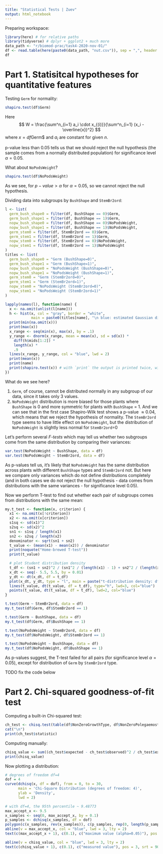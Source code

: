 ```yaml
---
title: "Statistical Tests | Zuev"
output: html_notebook
---
```

Preparing workspace:

```r
library(here) # for relative paths
library(tidyverse) # dplyr + ggplot2 + much more
data_path <- "r/biomod-prac/task4-2020-nov-01/"
df <- read.table(here(paste0(data_path, "nut.csv")), sep = ",", header = TRUE)
df
```
# Part 1. Statisitcal hypotheses for quantitative features

Testing `Germ` for normality:
```r
shapiro.test(df$Germ)
```
Here
$$ W = \frac{\sum^n_{i=1} a_i \cdot x_{(i)}}{\sum^n_{i=1} (x_i - \overline{x})^2} $$
where $x=df$Germ$ and $a_i$ are constant for given $n$.

p-value less than 0.05 tells us that we should reject the null hypothesis (the sample comes from a normally distributed population) for significance level $\alpha=0.05$.

What about `NoPodsWeight`?
```r
shapiro.test(df$NoPodsWeight)
```
As we see, for $p-value > \alpha$ for $\alpha=0.05$, so we cannot reject the null hypothesis.

Dividing data into subgroups by `BushShape` and `StemBr2ord`:
```r
l <- list(
  germ_bush_shape0 = filter(df, BushShape == 0)$Germ,
  germ_bush_shape1 = filter(df, BushShape == 1)$Germ,
  nopw_bush_shape0 = filter(df, BushShape == 0)$NoPodsWeight,
  nopw_bush_shape1 = filter(df, BushShape == 1)$NoPodsWeight,
  germ_stem0 = filter(df, StemBr2ord == 0)$Germ,
  germ_stem1 = filter(df, StemBr2ord == 1)$Germ,
  nopw_stem0 = filter(df, StemBr2ord == 0)$NoPodsWeight,
  nopw_stem1 = filter(df, StemBr2ord == 1)$NoPodsWeight
)
titles <- list(
  germ_bush_shape0 = "Germ (BushShape=0)",
  germ_bush_shape1 = "Germ (BushShape=1)",
  nopw_bush_shape0 = "NoPodsWeight (BushShape=0)",
  nopw_bush_shape1 = "NoPodsWeight (BushShape=1)",
  germ_stem0 = "Germ (StemBr2ord=0)",
  germ_stem1 = "Germ (StemBr2ord=1)",
  nopw_stem0 = "NoPodsWeight (StemBr2ord=0)",
  nopw_stem1 = "NoPodsWeight (StemBr2ord=1)"
)

lapply(names(l), function(name) {
  x <- na.omit(unlist(l[name]))
  h <- hist(x, col = "gray", border = "white",
            main = paste0(titles[name], "\n blue: estimated Gaussian distribution density (not to scale)"))
  print(min(na.omit(x)))
  print(max(x))
  x_range <- seq(min(x), max(x), by = .1)
  y_range <- dnorm(x_range, mean = mean(x), sd = sd(x)) *
    diff(h$mids[1:2]) *
    length(x) *
    .9
  lines(x_range, y_range, col = "blue", lwd = 2)
  print(mean(x))
  print(name)
  print(shapiro.test(x)) # with `print` the output is printed twice, without - in the wrong place. Don't know how to fix
})
```
What do we see here?

1. `Germ`, of course, cannot be distributed normally in any subgroup of our data, since it takes only 3 values.
2. `NoPodsWeight` distribution is more biased for those plants where `BushShape` is 0 and more symmetric for plants with `BushShape` = 1. And we can see that in the first case Shapiro-Wilk test shows a p-value $\approx 0.04$, which means that we reject the hypothesis of normality. The `StemBr2ord` type seems to have little effect on `NoPodsWeight`, but the distribution of `NoPodsWeight` is slightly less normal for `StemBr2ord`=0

Let's perform several *F-tests* which may tell us whether two subgroups come from the same distribution by comparing their variances:
```r
var.test(NoPodsWeight ~ BushShape, data = df)
var.test(NoPodsWeight ~ StemBr2ord, data = df)
```
As p-values tell us, it's likely that `NoPodsWeight` has the same distribution across plants with different `BushShape` types and `StemBr2ord` not. But here we compare only variances which do not define distributions completely (and in both cases we do not reject the null hypothesis - data comes from distributions with the same variances - for significance level 0.05).

Now we perform T-test to find out whether each pair of subgroups comes from distributions with the same mean:
```r
my.t_test <- function(x, criterion) {
  x1 <- na.omit(x[!criterion])
  x2 <- na.omit(x[criterion])
  s1sq <- sd(x1)^2
  s2sq <- sd(x2)^2
  sn1 <- s1sq / length(x1)
  sn2 <- s2sq / length(x2)
  denominator <- sqrt(sn1 + sn2)
  t_value <- (mean(x1) - mean(x2)) / denominator
  print(noquote("Home-brewed T-test"))
  print(t_value)

  # plot Student distribution density
  t_df <- (sn1 + sn2)^2 / (sn1^2 / (length(x1) - 1) + sn2^2 / (length(x2) - 1))
  x_dt <- seq(- 5.5, 5.5, by = 0.01)
  y_dt <- dt(x_dt, df = t_df)
  plot(x_dt, y_dt, type = "l", main = paste("t-distribution density: df=", format(t_df, digits=4), "\n measured T value:", format(t_value, digits=2), "(blue line)"), las=1)
  lines(t_value, dt(t_value, df = t_df), type="h", lwd=3, col="blue")
  points(t_value, dt(t_value, df = t_df), lwd=2, col="blue")
}

t.test(Germ ~ StemBr2ord, data = df)
my.t_test(df$Germ, df$StemBr2ord == 1)

t.test(Germ ~ BushShape, data = df)
my.t_test(df$Germ, df$BushShape == 1)

t.test(NoPodsWeight ~ StemBr2ord, data = df)
my.t_test(df$NoPodsWeight, df$StemBr2ord == 1)

t.test(NoPodsWeight ~ BushShape, data = df)
my.t_test(df$NoPodsWeight, df$BushShape == 1)

```
As p-values suggest, the T-test failed for all pairs (for significance level $\alpha=0.05$), except for distribution of `Germ` by `StemBr2ord` type.

TODO fix the code below

# Part 2. Chi-squared goodness-of-fit test
Computing a built-in Chi-squared test:
```r
ch_test <- chisq.test(table(df$NonZeroGrowthType, df$NonZeroPolegaemost))
cat("\n")
print(ch_test$statistic)
```
Computing manually:
```r
chisq_value <- sum((ch_test$expected - ch_test$observed)^2 / ch_test$expected)
print(chisq_value)
```
Now plotting a distribution:
```r

# degrees of freedom df=4
dof = 4
curve(dchisq(x, df = dof), from = 0, to = 30,
      main = 'Chi-Square Distribution (degrees of freedom: 4)',
      ylab = 'Density',
      lwd = 2)

# with df=4, the 95th percentile ~ 9.48773
max_accept_x <- 9.5
x_samples <- seq(0, max_accept_x, by = 0.1)
p_samples <- dchisq(x_samples, df = dof)
polygon(c(x_samples, rev(x_samples)), c(p_samples, rep(0, length(p_samples))), col = adjustcolor('red', alpha = 0.3), border = NA)
abline(v = max_accept_x, col = "blue", lwd = 3, lty = 2)
text(c(max_accept_x + 1), c(0.1), c("maximum value (alpha=0.05)"), pos = 3, srt = 90, col = "red")

abline(v = chisq_value, col = "blue", lwd = 3, lty = 2)
text(c(chisq_value + 1), c(0.1), c("measured value"), pos = 3, srt = 90, col = "red")
```
